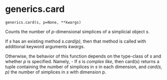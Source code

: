 # generics.card { #splex.generics.card }

`generics.card(s, p=None, **kwargs)`

Counts the number of _p_-dimensional simplices of a simplicial object _s_. 

If _s_ has an existing method _s.card(p)_, then that method is called with additional keyword arguments _kwargs_. 

Otherwise, the behavior of this function depends on the type-class of _s_ and whether _p_ is specified. Namely, 
 - If _s_ is _complex like_, then card(s) returns a tuple containing the number of simplices in _s_ in each dimension, and _card(s, p)_ the number of simplices in _s_ with dimension p.
